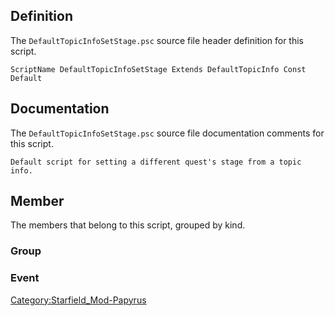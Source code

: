 {{Script_Object_Summary
| title = DefaultTopicInfoSetStage
| name = [[SFM:Script-DefaultTopicInfoSetStage|DefaultTopicInfoSetStage]]
| extends = [[SFM:Script-DefaultTopicInfo|DefaultTopicInfo]] → [[SFM:Script-TopicInfo|TopicInfo]] → [[SFM:Script-Form|Form]] → [[SFM:Script-ScriptObject|ScriptObject]]
| flags = Const, Default
}}


== Definition ==
The <code>DefaultTopicInfoSetStage.psc</code> source file header definition for this script.

<source lang="papyrus">
ScriptName DefaultTopicInfoSetStage Extends DefaultTopicInfo Const Default
</source>


== Documentation ==
The <code>DefaultTopicInfoSetStage.psc</code> source file documentation comments for this script.

<source>
Default script for setting a different quest's stage from a topic info.
</source>


== Member ==
The members that belong to this script, grouped by kind.

=== Group ===
{{Script_Object_Member_Summary
| title = Optional_Properties
| script = [[SFM:Script-DefaultTopicInfoSetStage|DefaultTopicInfoSetStage]]
| name = [[SFM:Script-DefaultTopicInfoSetStage/Optional_Properties|Optional_Properties]]
| kind = Group
}}

=== Event ===
{{Script_Object_Member_Summary
| title = OnBegin
| script = [[SFM:Script-DefaultTopicInfoSetStage|DefaultTopicInfoSetStage]]
| name = [[SFM:Script-DefaultTopicInfoSetStage/OnBegin|OnBegin]]
| kind = Event
| parameters = ObjectReference akSpeakerRef, bool abHasBeenSaid
}}

{{Script_Object_Member_Summary
| title = OnEnd
| script = [[SFM:Script-DefaultTopicInfoSetStage|DefaultTopicInfoSetStage]]
| name = [[SFM:Script-DefaultTopicInfoSetStage/OnEnd|OnEnd]]
| kind = Event
| parameters = ObjectReference akSpeakerRef, bool abHasBeenSaid
}}


[[Category:Starfield_Mod-Papyrus]]
